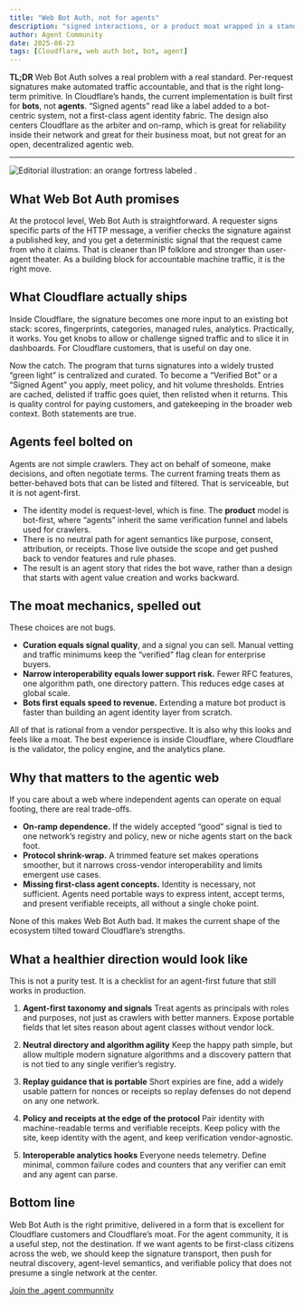 ```yaml
---
title: "Web Bot Auth, not for agents"
description: "signed interactions, or a product moat wrapped in a standard?"
author: Agent Community
date: 2025-08-23
tags: [Cloudflare, web auth bot, bot, agent]
---
```


**TL;DR**
Web Bot Auth solves a real problem with a real standard. Per-request signatures make automated traffic accountable, and that is the right long-term primitive. In Cloudflare’s hands, the current implementation is built first for **bots**, not **agents**. “Signed agents” read like a label added to a bot-centric system, not a first-class agent identity fabric. The design also centers Cloudflare as the arbiter and on-ramp, which is great for reliability inside their network and great for their business moat, but not great for an open, decentralized agentic web.

---

<img alt="Editorial illustration: an orange fortress labeled ." src="/blog/editorial-illustration-an-orange-fortress-labeled-.png" />

## What Web Bot Auth promises

At the protocol level, Web Bot Auth is straightforward. A requester signs specific parts of the HTTP message, a verifier checks the signature against a published key, and you get a deterministic signal that the request came from who it claims. That is cleaner than IP folklore and stronger than user-agent theater. As a building block for accountable machine traffic, it is the right move.

## What Cloudflare actually ships

Inside Cloudflare, the signature becomes one more input to an existing bot stack: scores, fingerprints, categories, managed rules, analytics. Practically, it works. You get knobs to allow or challenge signed traffic and to slice it in dashboards. For Cloudflare customers, that is useful on day one.

Now the catch. The program that turns signatures into a widely trusted “green light” is centralized and curated. To become a “Verified Bot” or a “Signed Agent” you apply, meet policy, and hit volume thresholds. Entries are cached, delisted if traffic goes quiet, then relisted when it returns. This is quality control for paying customers, and gatekeeping in the broader web context. Both statements are true.

## Agents feel bolted on

Agents are not simple crawlers. They act on behalf of someone, make decisions, and often negotiate terms. The current framing treats them as better-behaved bots that can be listed and filtered. That is serviceable, but it is not agent-first.

* The identity model is request-level, which is fine. The **product** model is bot-first, where “agents” inherit the same verification funnel and labels used for crawlers.
* There is no neutral path for agent semantics like purpose, consent, attribution, or receipts. Those live outside the scope and get pushed back to vendor features and rule phases.
* The result is an agent story that rides the bot wave, rather than a design that starts with agent value creation and works backward.

## The moat mechanics, spelled out

These choices are not bugs.

* **Curation equals signal quality**, and a signal you can sell. Manual vetting and traffic minimums keep the “verified” flag clean for enterprise buyers.
* **Narrow interoperability equals lower support risk.** Fewer RFC features, one algorithm path, one directory pattern. This reduces edge cases at global scale.
* **Bots first equals speed to revenue.** Extending a mature bot product is faster than building an agent identity layer from scratch.

All of that is rational from a vendor perspective. It is also why this looks and feels like a moat. The best experience is inside Cloudflare, where Cloudflare is the validator, the policy engine, and the analytics plane.

## Why that matters to the agentic web

If you care about a web where independent agents can operate on equal footing, there are real trade-offs.

* **On-ramp dependence.** If the widely accepted “good” signal is tied to one network’s registry and policy, new or niche agents start on the back foot.
* **Protocol shrink-wrap.** A trimmed feature set makes operations smoother, but it narrows cross-vendor interoperability and limits emergent use cases.
* **Missing first-class agent concepts.** Identity is necessary, not sufficient. Agents need portable ways to express intent, accept terms, and present verifiable receipts, all without a single choke point.

None of this makes Web Bot Auth bad. It makes the current shape of the ecosystem tilted toward Cloudflare’s strengths.

## What a healthier direction would look like

This is not a purity test. It is a checklist for an agent-first future that still works in production.

1. **Agent-first taxonomy and signals**
   Treat agents as principals with roles and purposes, not just as crawlers with better manners. Expose portable fields that let sites reason about agent classes without vendor lock.

2. **Neutral directory and algorithm agility**
   Keep the happy path simple, but allow multiple modern signature algorithms and a discovery pattern that is not tied to any single verifier’s registry.

3. **Replay guidance that is portable**
   Short expiries are fine, add a widely usable pattern for nonces or receipts so replay defenses do not depend on any one network.

4. **Policy and receipts at the edge of the protocol**
   Pair identity with machine-readable terms and verifiable receipts. Keep policy with the site, keep identity with the agent, and keep verification vendor-agnostic.

5. **Interoperable analytics hooks**
   Everyone needs telemetry. Define minimal, common failure codes and counters that any verifier can emit and any agent can parse.

## Bottom line

Web Bot Auth is the right primitive, delivered in a form that is excellent for Cloudflare customers and Cloudflare’s moat. For the agent community, it is a useful step, not the destination. If we want agents to be first-class citizens across the web, we should keep the signature transport, then push for neutral discovery, agent-level semantics, and verifiable policy that does not presume a single network at the center.


[Join the .agent communnity](agentcommunity.org/join)